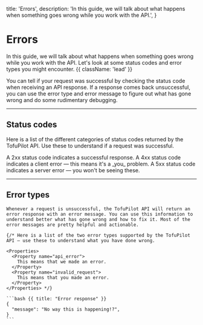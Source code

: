   title: 'Errors',
  description:
    'In this guide, we will talk about what happens when something goes wrong while you work with the API.',
}

# Errors

In this guide, we will talk about what happens when something goes wrong while you work with the API. Let's look at some status codes and error types you might encounter. {{ className: 'lead' }}

You can tell if your request was successful by checking the status code when receiving an API response. If a response comes back unsuccessful, you can use the error type and error message to figure out what has gone wrong and do some rudimentary debugging.

---

## Status codes

Here is a list of the different categories of status codes returned by the TofuPilot API. Use these to understand if a request was successful.

<Properties>
  <Property name="2xx">
    A 2xx status code indicates a successful response.
  </Property>
  <Property name="4xx">
    A 4xx status code indicates a client error — this means it's a _you_
    problem.
  </Property>
  <Property name="5xx">
    A 5xx status code indicates a server error — you won't be seeing these.
  </Property>
</Properties>

---

## Error types

<Row>
  <Col>

    Whenever a request is unsuccessful, the TofuPilot API will return an error response with an error message. You can use this information to understand better what has gone wrong and how to fix it. Most of the error messages are pretty helpful and actionable.

    {/* Here is a list of the two error types supported by the TofuPilot API — use these to understand what you have done wrong.

    <Properties>
      <Property name="api_error">
        This means that we made an error.
      </Property>
      <Property name="invalid_request">
        This means that you made an error.
      </Property>
    </Properties> */}

  </Col>
  <Col>

    ```bash {{ title: "Error response" }}
    {
      "message": "No way this is happening!?",
    }
    ```

  </Col>
</Row>
